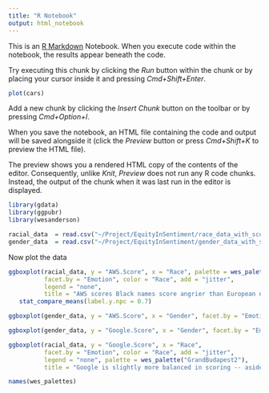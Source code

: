 ```yaml
---
title: "R Notebook"
output: html_notebook
---
```


This is an [R Markdown](http://rmarkdown.rstudio.com) Notebook. When you execute code within the notebook, the results appear beneath the code. 

Try executing this chunk by clicking the *Run* button within the chunk or by placing your cursor inside it and pressing *Cmd+Shift+Enter*. 

```r
plot(cars)
```

Add a new chunk by clicking the *Insert Chunk* button on the toolbar or by pressing *Cmd+Option+I*.

When you save the notebook, an HTML file containing the code and output will be saved alongside it (click the *Preview* button or press *Cmd+Shift+K* to preview the HTML file). 

The preview shows you a rendered HTML copy of the contents of the editor. Consequently, unlike *Knit*, *Preview* does not run any R code chunks. Instead, the output of the chunk when it was last run in the editor is displayed.
```r
library(gdata)
library(ggpubr)
library(wesanderson)
```
```r
racial_data  = read.csv("~/Project/EquityInSentiment/race_data_with_scores.csv")
gender_data  = read.csv("~/Project/EquityInSentiment/gender_data_with_scores.csv")

```

Now plot the data
```r
ggboxplot(racial_data, y = "AWS.Score", x = "Race", palette = wes_palette("GrandBudapest2"),
          facet.by = "Emotion", color = "Race", add = "jitter",
          legend = "none", 
          title = "AWS scores Black names score angrier than European names.") +
   stat_compare_means(label.y.npc = 0.7) 
```
```r
ggboxplot(gender_data, y = "AWS.Score", x = "Gender", facet.by = "Emotion", color = "Gender", palette = wes_palette("GrandBudapest2"), add = "jitter", legend = "none", title = "AWS Comprehend scores men are angrier than women.") + stat_compare_means(label.y.npc = 0.7)
```
```r
ggboxplot(gender_data, y = "Google.Score", x = "Gender", facet.by = "Emotion", color = "Gender", palette = wes_palette("GrandBudapest2"), add = "jitter", legend = "none", title = "Google is balanced in scoring emotions by gender.") + stat_compare_means(label.y.npc = 0.1)
```

```r
ggboxplot(racial_data, y = "Google.Score", x = "Race", 
          facet.by = "Emotion", color = "Race", add = "jitter", 
          legend = "none", palette = wes_palette("GrandBudapest2"),
          title = "Google is slightly more balanced in scoring -- aside from sadness.") + stat_compare_means(label.y.npc = 0.1)

```
```r
names(wes_palettes)
```


